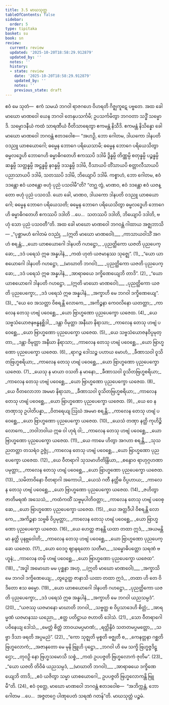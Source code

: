 ```yaml
---
title: 3.5 မာဃသုတ္တ
tableOfContents: false
sidebar:
  order: 5
type: tipitaka
basket: su
book: sn
review:
  current: review
  updated: '2025-10-20T18:58:29.912879'
  updated_by: ''
  notes: ''
  history:
  - state: review
    date: '2025-10-20T18:58:29.912879'
    updated_by: ''
    notes: ''
    previous_state: draft
---
```



<DynamicBreadcrumb />


<ReviewStatus review={frontmatter.review} showDetails={true} />

<HypothesisAnnotation frontmatter={frontmatter} />

<Paragraph number="568" book="sn">
ဧဝံ မေ သုတံ—  ဧကံ သမယံ ဘဂဝါ ရာဇဂဟေ ဝိဟရတိ ဂိဇ္ဈကူဋေ ပဗ္ဗတေ. အထ ခေါ မာဃော မာဏဝေါ ယေန ဘဂဝါ တေနုပသင်္ကမိ; ဥပသင်္ကမိတွာ ဘဂဝတာ သဒ္ဓိံ သမ္မောဒိ. သမ္မောဒနီယံ ကထံ သာရဏီယံ ဝီတိသာရေတွာ ဧကမန္တံ နိသီဒိ. ဧကမန္တံ နိသိန္နော ခေါ မာဃော မာဏဝေါ ဘဂဝန္တံ ဧတဒဝေါစ—
</Paragraph>

<Paragraph number="569" book="sn">
“အဟဉှိ, ဘော ဂေါတမ, ဒါယကော ဒါနပတိ ဝဒညူ ယာစယောဂေါ; ဓမ္မေန ဘောဂေ ပရိယေသာမိ; ဓမ္မေန ဘောဂေ ပရိယေသိတွာ ဓမ္မလဒ္ဓေဟိ ဘောဂေဟိ ဓမ္မာဓိဂတေဟိ ဧကဿပိ ဒဒါမိ ဒွိန္နမ္ပိ တိဏ္ဏမ္ပိ စတုန္နမ္ပိ ပဉ္စန္နမ္ပိ ဆန္နမ္ပိ သတ္တန္နမ္ပိ အဋ္ဌန္နမ္ပိ နဝန္နမ္ပိ ဒသန္နမ္ပိ ဒဒါမိ, ဝီသာယပိ တိံသာယပိ စတ္တာလီသာယပိ ပညာသာယပိ ဒဒါမိ, သတဿပိ ဒဒါမိ, ဘိယျောပိ ဒဒါမိ. ကစ္စာဟံ, ဘော ဂေါတမ, ဧဝံ ဒဒန္တော ဧဝံ ယဇန္တော ဗဟုံ ပုညံ ပသဝါမီ”တိ?
</Paragraph>

<Paragraph number="570" book="sn">
“တဂ္ဃ တွံ, မာဏဝ, ဧဝံ ဒဒန္တော ဧဝံ ယဇန္တော ဗဟုံ ပုညံ ပသဝသိ. ယော ခေါ, မာဏဝ, ဒါယကော ဒါနပတိ ဝဒညူ ယာစယောဂေါ; ဓမ္မေန ဘောဂေ ပရိယေသတိ; ဓမ္မေန ဘောဂေ ပရိယေသိတွာ ဓမ္မလဒ္ဓေဟိ ဘောဂေဟိ ဓမ္မာဓိဂတေဟိ ဧကဿပိ ဒဒါတိ …ပေ…  သတဿပိ ဒဒါတိ, ဘိယျောပိ ဒဒါတိ, ဗဟုံ သော ပုညံ ပသဝတီ”တိ. အထ ခေါ မာဃော မာဏဝေါ ဘဂဝန္တံ ဂါထာယ အဇ္ဈဘာသိ—
</Paragraph>

<Division number="492" book="sn" e="ch" v="18" p="351">

<Paragraph number="571" type="verses" book="sn">
_“ပုစ္ဆာမဟံ ဂေါတမံ ဝဒညုံ, __(ဣတိ မာဃော မာဏဝေါ)___  
_ကာသာယဝါသိံ အဂဟံ စရန္တံ;_  
_ယော ယာစယောဂေါ ဒါနပတိ ဂဟဋ္ဌော,_  
_ပုညတ္ထိကော ယဇတိ ပုညပေက္ခော;_  
_ဒဒံ ပရေသံ ဣဓ အန္နပါနံ,_  
_ကထံ ဟုတံ ယဇမာနဿ သုဇ္ဈေ”. (1)_  

</Paragraph>

</Division>
<Division number="493" book="sn" e="ch" v="18" p="351">

<Paragraph number="572" type="verses" book="sn">
_“ယော ယာစယောဂေါ ဒါနပတိ ဂဟဋ္ဌော, __(မာဃာတိ ဘဂဝါ)___  
_ပုညတ္ထိကော ယဇတိ ပုညပေက္ခော;_  
_ဒဒံ ပရေသံ ဣဓ အန္နပါနံ,_  
_အာရာဓယေ ဒက္ခိဏေယျေဘိ တာဒိ”. (2)_  

</Paragraph>

</Division>
<Division number="494" book="sn" e="ch" v="18" p="352">

<Paragraph number="573" type="verses" book="sn">
_“ယော ယာစယောဂေါ ဒါနပတိ ဂဟဋ္ဌော, __(ဣတိ မာဃော မာဏဝေါ)___  
_ပုညတ္ထိကော ယဇတိ ပုညပေက္ခော;_  
_ဒဒံ ပရေသံ ဣဓ အန္နပါနံ,_  
_အက္ခာဟိ မေ ဘဂဝါ ဒက္ခိဏေယျေ”. (3)_  

</Paragraph>

</Division>
<Division number="495" book="sn" e="ch" v="18" p="352">

<Paragraph number="574" type="verses" book="sn">
_“ယေ ဝေ အသတ္တာ ဝိစရန္တိ လောကေ,_  
_အကိဉ္စနာ ကေဝလိနော ယတတ္တာ;_  
_ကာလေန တေသု ဟဗျံ ပဝေစ္ဆေ,_  
_ယော ဗြာဟ္မဏော ပုညပေက္ခော ယဇေထ. (4)_  

</Paragraph>

</Division>
<Division number="496" book="sn" e="ch" v="18" p="352">

<Paragraph number="575" type="verses" book="sn">
_ယေ သဗ္ဗသံယောဇနဗန္ဓနစ္ဆိဒါ,_  
_ဒန္တာ ဝိမုတ္တာ အနီဃာ နိရာသာ;_  
_ကာလေန တေသု ဟဗျံ ပဝေစ္ဆေ,_  
_ယော ဗြာဟ္မဏော ပုညပေက္ခော ယဇေထ. (5)_  

</Paragraph>

</Division>
<Division number="497" book="sn" e="ch" v="18" p="352">

<Paragraph number="576" type="verses" book="sn">
_ယေ သဗ္ဗသံယောဇနဝိပ္ပမုတ္တာ,_  
_ဒန္တာ ဝိမုတ္တာ အနီဃာ နိရာသာ;_  
_ကာလေန တေသု ဟဗျံ ပဝေစ္ဆေ,_  
_ယော ဗြာဟ္မဏော ပုညပေက္ခော ယဇေထ. (6)_  

</Paragraph>

</Division>
<Division number="498" book="sn" e="ch" v="18" p="352">

<Paragraph number="577" type="verses" book="sn">
_ရာဂဉ္စ ဒေါသဉ္စ ပဟာယ မောဟံ,_  
_ခီဏာသဝါ ဝူသိတဗြဟ္မစရိယာ;_  
_ကာလေန တေသု ဟဗျံ ပဝေစ္ဆေ,_  
_ယော ဗြာဟ္မဏော ပုညပေက္ခော ယဇေထ. (7)_  

</Paragraph>

</Division>
<Division number="499" book="sn" e="ch" v="18" p="352">

<Paragraph number="578" type="verses" book="sn">
_ယေသု န မာယာ ဝသတိ န မာနော,_  
_ခီဏာသဝါ ဝူသိတဗြဟ္မစရိယာ;_  
_ကာလေန တေသု ဟဗျံ ပဝေစ္ဆေ,_  
_ယော ဗြာဟ္မဏော ပုညပေက္ခော ယဇေထ. (8)_  

</Paragraph>

</Division>
<Division number="500" book="sn" e="ch" v="18" p="353">

<Paragraph number="579" type="verses" book="sn">
_ယေ ဝီတလောဘာ အမမာ နိရာသာ,_  
_ခီဏာသဝါ ဝူသိတဗြဟ္မစရိယာ;_  
_ကာလေန တေသု ဟဗျံ ပဝေစ္ဆေ,_  
_ယော ဗြာဟ္မဏော ပုညပေက္ခော ယဇေထ. (9)_  

</Paragraph>

</Division>
<Division number="501" book="sn" e="ch" v="18" p="353">

<Paragraph number="580" type="verses" book="sn">
_ယေ ဝေ န တဏှာသု ဥပါတိပန္နာ,_  
_ဝိတရေယျ ဩဃံ အမမာ စရန္တိ;_  
_ကာလေန တေသု ဟဗျံ ပဝေစ္ဆေ,_  
_ယော ဗြာဟ္မဏော ပုညပေက္ခော ယဇေထ. (10)_  

</Paragraph>

</Division>
<Division number="502" book="sn" e="ch" v="18" p="353">

<Paragraph number="581" type="verses" book="sn">
_ယေသံ တဏှာ နတ္ထိ ကုဟိဉ္စိ လောကေ,_  
_ဘဝါဘဝါယ ဣဓ ဝါ ဟုရံ ဝါ;_  
_ကာလေန တေသု ဟဗျံ ပဝေစ္ဆေ,_  
_ယော ဗြာဟ္မဏော ပုညပေက္ခော ယဇေထ. (11)_  

</Paragraph>

</Division>
<Division number="503" book="sn" e="ch" v="18" p="353">

<Paragraph number="582" type="verses" book="sn">
_ယေ ကာမေ ဟိတွာ အဂဟာ စရန္တိ,_  
_သုသညတတ္တာ တသရံဝ ဥဇ္ဇုံ;_  
_ကာလေန တေသု ဟဗျံ ပဝေစ္ဆေ,_  
_ယော ဗြာဟ္မဏော ပုညပေက္ခော ယဇေထ. (12)_  

</Paragraph>

</Division>
<Division number="504" book="sn" e="ch" v="18" p="353">

<Paragraph number="583" type="verses" book="sn">
_ယေ ဝီတရာဂါ သုသမာဟိတိန္ဒြိယာ,_  
_စန္ဒောဝ ရာဟုဂ္ဂဟဏာ ပမုတ္တာ;_  
_ကာလေန တေသု ဟဗျံ ပဝေစ္ဆေ,_  
_ယော ဗြာဟ္မဏော ပုညပေက္ခော ယဇေထ. (13)_  

</Paragraph>

</Division>
<Division number="505" book="sn" e="ch" v="18" p="353">

<Paragraph number="584" type="verses" book="sn">
_သမိတာဝိနော ဝီတရာဂါ အကောပါ,_  
_ယေသံ ဂတီ နတ္ထိဓ ဝိပ္ပဟာယ;_  
_ကာလေန တေသု ဟဗျံ ပဝေစ္ဆေ,_  
_ယော ဗြာဟ္မဏော ပုညပေက္ခော ယဇေထ. (14)_  

</Paragraph>

</Division>
<Division number="506" book="sn" e="ch" v="18" p="353">

<Paragraph number="585" type="verses" book="sn">
_ဇဟိတွာ ဇာတိမရဏံ အသေသံ,_  
_ကထံကထိံ သဗ္ဗမုပါတိဝတ္တာ;_  
_ကာလေန တေသု ဟဗျံ ပဝေစ္ဆေ,_  
_ယော ဗြာဟ္မဏော ပုညပေက္ခော ယဇေထ. (15)_  

</Paragraph>

</Division>
<Division number="507" book="sn" e="ch" v="18" p="354">

<Paragraph number="586" type="verses" book="sn">
_ယေ အတ္တဒီပါ ဝိစရန္တိ လောကေ,_  
_အကိဉ္စနာ သဗ္ဗဓိ ဝိပ္ပမုတ္တာ;_  
_ကာလေန တေသု ဟဗျံ ပဝေစ္ဆေ,_  
_ယော ဗြာဟ္မဏော ပုညပေက္ခော ယဇေထ. (16)_  

</Paragraph>

</Division>
<Division number="508" book="sn" e="ch" v="18" p="354">

<Paragraph number="587" type="verses" book="sn">
_ယေ ဟေတ္ထ ဇာနန္တိ ယထာ တထာ ဣဒံ,_  
_အယမန္တိမာ နတ္ထိ ပုနဗ္ဘဝေါတိ;_  
_ကာလေန တေသု ဟဗျံ ပဝေစ္ဆေ,_  
_ယော ဗြာဟ္မဏော ပုညပေက္ခော ယဇေထ. (17)_  

</Paragraph>

</Division>
<Division number="509" book="sn" e="ch" v="18" p="354">

<Paragraph number="588" type="verses" book="sn">
_ယော ဝေဒဂူ ဈာနရတော သတီမာ,_  
_သမ္ဗောဓိပတ္တော သရဏံ ဗဟူနံ;_  
_ကာလေန တမှိ ဟဗျံ ပဝေစ္ဆေ,_  
_ယော ဗြာဟ္မဏော ပုညပေက္ခော ယဇေထ”. (18)_  

</Paragraph>

</Division>
<Division number="510" book="sn" e="ch" v="18" p="354">

<Paragraph number="589" type="verses" book="sn">
_“အဒ္ဓါ အမောဃာ မမ ပုစ္ဆနာ အဟု, __(ဣတိ မာဃော မာဏဝေါ)___  
_အက္ခာသိ မေ ဘဂဝါ ဒက္ခိဏေယျေ;_  
_တွဉှေတ္ထ ဇာနာသိ ယထာ တထာ ဣဒံ,_  
_တထာ ဟိ တေ ဝိဒိတော ဧသ ဓမ္မော. (19)_  

</Paragraph>

</Division>
<Division number="511" book="sn" e="ch" v="18" p="354">

<Paragraph number="590" type="verses" book="sn">
_ယော ယာစယောဂေါ ဒါနပတိ ဂဟဋ္ဌော,_  
_ပုညတ္ထိကော ယဇတိ ပုညပေက္ခော;_  
_ဒဒံ ပရေသံ ဣဓ အန္နပါနံ,_  
_အက္ခာဟိ မေ ဘဂဝါ ယညသမ္ပဒံ”. (20)_  

</Paragraph>

</Division>
<Division number="512" book="sn" e="ch" v="18" p="354">

<Paragraph number="591" type="verses" book="sn">
_“ယဇဿု ယဇမာနော မာဃာတိ ဘဂဝါ,_  
_သဗ္ဗတ္ထ စ ဝိပ္ပသာဒေဟိ စိတ္တံ;_  
_အာရမ္မဏံ ယဇမာနဿ ယညော,_  
_ဧတ္ထ ပတိဋ္ဌာယ ဇဟာတိ ဒေါသံ. (21)_  

</Paragraph>

</Division>
<Division number="513" book="sn" e="ch" v="18" p="354">

<Paragraph number="592" type="verses" book="sn">
_သော ဝီတရာဂေါ ပဝိနေယျ ဒေါသံ,_  
_မေတ္တံ စိတ္တံ ဘာဝယမပ္ပမာဏံ;_  
_ရတ္တိန္ဒိဝံ သတတမပ္ပမတ္တော,_  
_သဗ္ဗာ ဒိသာ ဖရတိ အပ္ပမညံ”. (22)_  

</Paragraph>

</Division>
<Division number="514" book="sn" e="ch" v="18" p="355">

<Paragraph number="593" type="verses" book="sn">
_“ကော သုဇ္ဈတိ မုစ္စတိ ဗဇ္ဈတီ စ,_  
_ကေနတ္တနာ ဂစ္ဆတိ ဗြဟ္မလောကံ;_  
_အဇာနတော မေ မုနိ ဗြူဟိ ပုဋ္ဌော,_  
_ဘဂဝါ ဟိ မေ သက္ခိ ဗြဟ္မဇ္ဇဒိဋ္ဌော;_  
_တုဝဉှိ နော ဗြဟ္မသမောသိ သစ္စံ,_  
_ကထံ ဥပပဇ္ဇတိ ဗြဟ္မလောကံ ဇုတိမ”. (23)_  

</Paragraph>

</Division>
<Division number="515" book="sn" e="ch" v="18" p="355">

<Paragraph number="594" type="verses" book="sn">
_“ယော ယဇတိ တိဝိဓံ ယညသမ္ပဒံ, __(မာဃာတိ ဘဂဝါ)___  
_အာရာဓယေ ဒက္ခိဏေယျေဘိ တာဒိ;_  
_ဧဝံ ယဇိတွာ သမ္မာ ယာစယောဂေါ,_  
ဥပပဇ္ဇတိ ဗြဟ္မလောကန္တိ ဗြူမီ”တိ. (24)_  

</Paragraph>

<Paragraph number="595" book="sn">
ဧဝံ ဝုတ္တေ, မာဃော မာဏဝေါ ဘဂဝန္တံ ဧတဒဝေါစ—  “အဘိက္ကန္တံ, ဘော ဂေါတမ …ပေ…  အဇ္ဇတဂ္ဂေ ပါဏုပေတံ သရဏံ ဂတန်”တိ.

</Paragraph>
</Division>

<Paragraph number="596" type="center" book="sn">
မာဃသုတ္တံ ပဉ္စမံ.
</Paragraph>